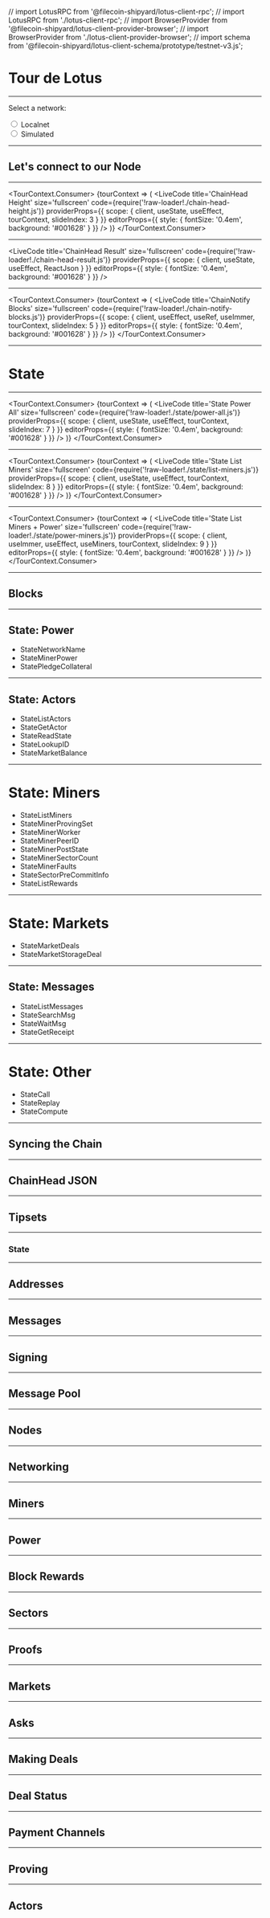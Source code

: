 // import LotusRPC from '@filecoin-shipyard/lotus-client-rpc';
// import LotusRPC from './lotus-client-rpc';
// import BrowserProvider from '@filecoin-shipyard/lotus-client-provider-browser';
// import BrowserProvider from './lotus-client-provider-browser';
// import schema from '@filecoin-shipyard/lotus-client-schema/prototype/testnet-v3.js';

<Head>
  <title>Tour de Lotus</title>
</Head>

# Tour de Lotus

---

Select a network:

<div>
  <input type='radio' name='net' value='localnet' defaultChecked={true} />
  Localnet
</div>
<div>
  <input type='radio' name='net' value='simulated' />
  Simulated
</div>

---

## Let's connect to our Node

---

<TourContext.Consumer>
  {tourContext => (
    <LiveCode
      title='ChainHead Height'
      size='fullscreen'
      code={require('!raw-loader!./chain-head-height.js')}
      providerProps={{
        scope: {
          client,
          useState,
          useEffect,
          tourContext,
          slideIndex: 3
        }
      }}
      editorProps={{ style: { fontSize: '0.4em', background: '#001628' } }}
    />
  )}
</TourContext.Consumer>

---

<LiveCode
  title='ChainHead Result'
  size='fullscreen'
  code={require('!raw-loader!./chain-head-result.js')}
  providerProps={{
    scope: {
      client,
      useState,
      useEffect,
      ReactJson
    }
  }}
  editorProps={{ style: { fontSize: '0.4em', background: '#001628' } }}
/>

---

<TourContext.Consumer>
  {tourContext => (
    <LiveCode
      title='ChainNotify Blocks'
      size='fullscreen'
      code={require('!raw-loader!./chain-notify-blocks.js')}
      providerProps={{
        scope: {
          client,
          useEffect,
          useRef,
          useImmer,
          tourContext,
          slideIndex: 5
        }
      }}
      editorProps={{ style: { fontSize: '0.4em', background: '#001628' } }}
    />
  )}
</TourContext.Consumer>

---

# State

---

<TourContext.Consumer>
  {tourContext => (
    <LiveCode
      title='State Power All'
      size='fullscreen'
      code={require('!raw-loader!./state/power-all.js')}
      providerProps={{
        scope: {
          client,
          useState,
          useEffect,
          tourContext,
          slideIndex: 7
        }
      }}
      editorProps={{ style: { fontSize: '0.4em', background: '#001628' } }}
    />
  )}
</TourContext.Consumer>

---

<TourContext.Consumer>
  {tourContext => (
    <LiveCode
      title='State List Miners'
      size='fullscreen'
      code={require('!raw-loader!./state/list-miners.js')}
      providerProps={{
        scope: {
          client,
          useState,
          useEffect,
          tourContext,
          slideIndex: 8
        }
      }}
      editorProps={{ style: { fontSize: '0.4em', background: '#001628' } }}
    />
  )}
</TourContext.Consumer>

---

<TourContext.Consumer>
  {tourContext => (
    <LiveCode
      title='State List Miners + Power'
      size='fullscreen'
      code={require('!raw-loader!./state/power-miners.js')}
      providerProps={{
        scope: {
          client,
          useImmer,
          useEffect,
          useMiners,
          tourContext,
          slideIndex: 9
        }
      }}
      editorProps={{ style: { fontSize: '0.4em', background: '#001628' } }}
    />
  )}
</TourContext.Consumer>

---
## Blocks

---

## State: Power

* StateNetworkName
* StateMinerPower
* StatePledgeCollateral

---

## State: Actors

* StateListActors
* StateGetActor
* StateReadState
* StateLookupID
* StateMarketBalance

---

# State: Miners

* StateListMiners
* StateMinerProvingSet
* StateMinerWorker
* StateMinerPeerID
* StateMinerPostState
* StateMinerSectorCount
* StateMinerFaults
* StateSectorPreCommitInfo
* StateListRewards

---

# State: Markets

* StateMarketDeals
* StateMarketStorageDeal

---

## State: Messages

* StateListMessages
* StateSearchMsg
* StateWaitMsg
* StateGetReceipt

---

# State: Other

* StateCall
* StateReplay
* StateCompute

---

## Syncing the Chain

---

## ChainHead JSON

---

## Tipsets

---

### State

---

## Addresses

---

## Messages

---

## Signing

---

## Message Pool

---

## Nodes

---

## Networking

---

## Miners

---

## Power

---

## Block Rewards

---

## Sectors

---

## Proofs

---

## Markets

---

## Asks

---

## Making Deals

---

## Deal Status

---

## Payment Channels

---

## Proving

---

## Actors

